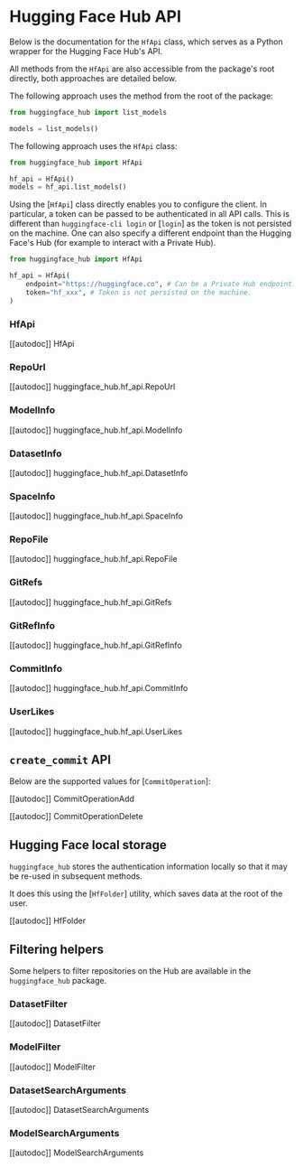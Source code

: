 # Hugging Face Hub API

Below is the documentation for the `HfApi` class, which serves as a Python wrapper for the Hugging Face
Hub's API.

All methods from the `HfApi` are also accessible from the package's root directly, both approaches are detailed
below.

The following approach uses the method from the root of the package:

```python
from huggingface_hub import list_models

models = list_models()
```

The following approach uses the `HfApi` class:

```python
from huggingface_hub import HfApi

hf_api = HfApi()
models = hf_api.list_models()
```

Using the [`HfApi`] class directly enables you to configure the client. In particular, a
token can be passed to be authenticated in all API calls. This is different than
`huggingface-cli login` or [`login`] as the token is not persisted on the machine. One
can also specify a different endpoint than the Hugging Face's Hub (for example to interact
with a Private Hub).

```py
from huggingface_hub import HfApi

hf_api = HfApi(
    endpoint="https://huggingface.co", # Can be a Private Hub endpoint.
    token="hf_xxx", # Token is not persisted on the machine.
)
```

### HfApi

[[autodoc]] HfApi

### RepoUrl

[[autodoc]] huggingface_hub.hf_api.RepoUrl

### ModelInfo

[[autodoc]] huggingface_hub.hf_api.ModelInfo

### DatasetInfo

[[autodoc]] huggingface_hub.hf_api.DatasetInfo

### SpaceInfo

[[autodoc]] huggingface_hub.hf_api.SpaceInfo

### RepoFile

[[autodoc]] huggingface_hub.hf_api.RepoFile

### GitRefs

[[autodoc]] huggingface_hub.hf_api.GitRefs

### GitRefInfo

[[autodoc]] huggingface_hub.hf_api.GitRefInfo

### CommitInfo

[[autodoc]] huggingface_hub.hf_api.CommitInfo

### UserLikes

[[autodoc]] huggingface_hub.hf_api.UserLikes

## `create_commit` API

Below are the supported values for [`CommitOperation`]:

[[autodoc]] CommitOperationAdd

[[autodoc]] CommitOperationDelete

## Hugging Face local storage

`huggingface_hub` stores the authentication information locally so that it may be re-used in subsequent
methods.

It does this using the [`HfFolder`] utility, which saves data at the root of the user.

[[autodoc]] HfFolder

## Filtering helpers

Some helpers to filter repositories on the Hub are available in the `huggingface_hub` package.

### DatasetFilter

[[autodoc]] DatasetFilter

### ModelFilter

[[autodoc]] ModelFilter

### DatasetSearchArguments

[[autodoc]] DatasetSearchArguments

### ModelSearchArguments

[[autodoc]] ModelSearchArguments
